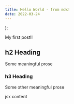 ```yaml
---
title: Hello World - from mdx!
date: 2022-03-24
---
```


  <div style={{ background: "tomato", padding: 10 }} {...props} />
);

My first post!!

## h2 Heading

Some meaningful prose

### h3 Heading

Some other meaningful prose

<Box>jsx content</Box>
